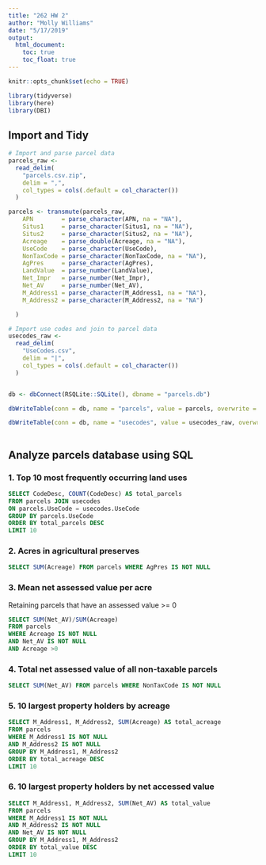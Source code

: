 ```yaml
---
title: "262 HW 2"
author: "Molly Williams"
date: "5/17/2019"
output: 
  html_document:
    toc: true
    toc_float: true
---
```


```r
knitr::opts_chunk$set(echo = TRUE)
```

```r
library(tidyverse)
library(here)
library(DBI)
```

## Import and Tidy
```r

# Import and parse parcel data 
parcels_raw <-
  read_delim(
    "parcels.csv.zip",
    delim = ",",
    col_types = cols(.default = col_character())
  )

parcels <- transmute(parcels_raw,
    APN        = parse_character(APN, na = "NA"),
    Situs1     = parse_character(Situs1, na = "NA"),
    Situs2     = parse_character(Situs2, na = "NA"),
    Acreage    = parse_double(Acreage, na = "NA"),
    UseCode    = parse_character(UseCode),
    NonTaxCode = parse_character(NonTaxCode, na = "NA"),
    AgPres     = parse_character(AgPres),
    LandValue  = parse_number(LandValue),
    Net_Impr   = parse_number(Net_Impr),
    Net_AV     = parse_number(Net_AV),
    M_Address1 = parse_character(M_Address1, na = "NA"),
    M_Address2 = parse_character(M_Address2, na = "NA")

  )

# Import use codes and join to parcel data 
usecodes_raw <-
  read_delim(
    "UseCodes.csv",
    delim = "|",
    col_types = cols(.default = col_character())
  )


db <- dbConnect(RSQLite::SQLite(), dbname = "parcels.db")

dbWriteTable(conn = db, name = "parcels", value = parcels, overwrite = TRUE)

dbWriteTable(conn = db, name = "usecodes", value = usecodes_raw, overwrite = TRUE)
  
```

## Analyze parcels database using SQL

### 1. Top 10 most frequently occurring land uses 
```sql

SELECT CodeDesc, COUNT(CodeDesc) AS total_parcels
FROM parcels JOIN usecodes
ON parcels.UseCode = usecodes.UseCode
GROUP BY parcels.UseCode
ORDER BY total_parcels DESC
LIMIT 10

```


### 2. Acres in agricultural preserves

```sql

SELECT SUM(Acreage) FROM parcels WHERE AgPres IS NOT NULL

```

### 3. Mean net assessed value per acre

Retaining parcels that have an assessed value >= 0
```sql

SELECT SUM(Net_AV)/SUM(Acreage)
FROM parcels
WHERE Acreage IS NOT NULL 
AND Net_AV IS NOT NULL
AND Acreage >0

```

### 4. Total net assessed value of all non-taxable parcels
```sql

SELECT SUM(Net_AV) FROM parcels WHERE NonTaxCode IS NOT NULL


```


### 5. 10 largest property holders by acreage

```sql

SELECT M_Address1, M_Address2, SUM(Acreage) AS total_acreage
FROM parcels
WHERE M_Address1 IS NOT NULL
AND M_Address2 IS NOT NULL
GROUP BY M_Address1, M_Address2
ORDER BY total_acreage DESC
LIMIT 10

```


### 6. 10 largest property holders by net accessed value

```sql

SELECT M_Address1, M_Address2, SUM(Net_AV) AS total_value
FROM parcels
WHERE M_Address1 IS NOT NULL
AND M_Address2 IS NOT NULL 
AND Net_AV IS NOT NULL
GROUP BY M_Address1, M_Address2
ORDER BY total_value DESC
LIMIT 10

```



